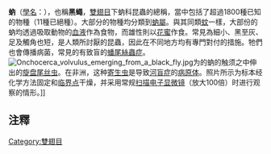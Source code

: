{{Multiple issues|
{{unreferenced|time=2014-1-31}}
{{Expand English|time=2016-1-19}}
{{Expand|time=2016-1-19}}
}}
{{Automatic taxobox
 | image = Simulium P1370234a.jpg
 | image_width = 250px
 | image_caption = [[蚋屬|蚋屬]]（''Simulium''）的一種
 | taxon = Simuliidae
 | authority = [[愛德華·紐曼_(昆蟲學家)|Newman]], 1834 
 | subdivision_ranks = 亞科
 | subdivision = 
* [[副蚋亞科|副蚋亞科]] {{Lang|la|Parasimuliinae}}
* [[蚋亞科|蚋亞科]] {{Lang|la|Simuliinae}}
'''屬'''
* {{Lang|la|Araucnephia}}
* {{Lang|la|Araucnephioides}}
* {{Lang|la|Archicnephia}}
* {{Lang|la|Austrosimulium}}
* {{Lang|la|Baisomyia}}
* {{Lang|la|Cnephia}}
* {{Lang|la|Cnesia}}
* {{Lang|la|Cnesiamima}}
* {{Lang|la|Crozetia}}
* {{Lang|la|Ectemnia}}
* {{Lang|la|Gigantodax}}
* {{Lang|la|Greniera}}
* {{Lang|la|Gydarina}}
* {{Lang|la|Gymnopais}}
* {{Lang|la|Kovalevimyia}}
* {{Lang|la|Levitinia}}
* {{Lang|la|Lutzsimulium}}
* {{Lang|la|Mayacnephia}}
* {{Lang|la|Metacnephia}}
* {{Lang|la|Paracnephia}}
* {{Lang|la|Parasimulium}}
* {{Lang|la|Paraustrosimulium}}
* {{Lang|la|Pedrowygomyia}}
* [[原蚋屬|原蚋屬]]（{{Lang|la|Prosimulium}}）
* {{Lang|la|Simuliites}}
* {{Lang|la|Simulimima}}
* [[蚋屬|蚋屬]]（{{Lang|la|Simulium}}）
* {{Lang|la|Stegopterna}}
* {{Lang|la|Sulcicnephia}}
* {{Lang|la|Tlalocomyia}}
* {{Lang|la|Twinnia}}
}}
'''蚋'''{{Notetag|{{標音|拼音=ruì|注音=ㄖㄨㄟˋ}}}}（[[學名|學名]]：{{Lang|la|'''Simuliidae'''}}），也稱'''黑蠅'''，[[雙翅目|雙翅目]]下蚋科昆蟲的總稱，當中包括了超過1800種已知的物種（11種已絕種）。大部分的物種均分類到[[蚋屬|蚋屬]]。與其同類[[蚊|蚊]]一樣，大部份的蚋均透過吸取動物的[[血液|血液]]作為食物，而雄性則以[[花蜜|花蜜]]作食。常見為細小、黑至灰、足及觸角也短，是人類所討厭的昆蟲，因此在不同地方均有專門對付的措施。牠們也會傳播病菌，常見的有致盲的[[蟠尾絲蟲症|蟠尾絲蟲症]]。
[[File:Onchocerca_volvulus_emerging_from_a_black_fly.jpg|right]]为{{Lang|la|''Simulium yahense''}}的蚋的触须之中伸出的[[蟠尾絲蟲|旋盘尾丝虫]]。在非洲，这种[[寄生虫|寄生虫]]是导致[[蟠尾絲蟲症|河盲症]]的[[病原体|病原体]]。照片所示为标本经化学方法固定和[[临界点|临界点]]干燥，并采用常规[[扫描电子显微镜|扫描电子显微镜]]（放大100倍）时进行观察的情形。]]

==注釋==
{{Notefoot}}

{{Authority control}}
{{Taxonbar|from=Q720467}}

[[Category:雙翅目|Category:雙翅目]]